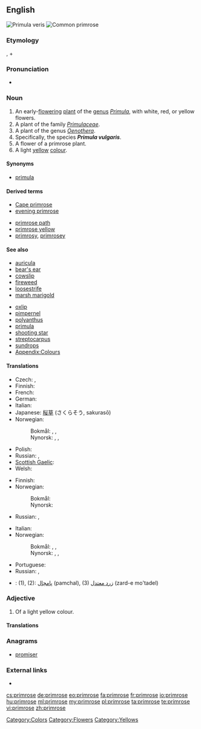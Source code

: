 {{wikipedia}}
==English==
[[Image:Primula veris 170405.jpg|thumb|Primula veris]]
[[Image:Primula-vulgaris-flowers.jpg|thumb|Common primrose]]

===Etymology===
{{etyl|la|en}} {{term|primus||first|lang=la}}, + {{term|rose}}

===Pronunciation===
* {{a|US}} {{IPA|/ˈprɪmˌroʊz/}}

===Noun===
{{en-noun}}

# An early-[[flower]]ing [[plant]] of the [[genus]] ''[[Primula]]'', with white, red, or yellow flowers.
# A plant of the family ''[[Primulaceae]]''.
# A plant of the genus ''[[Oenothera]]''.
# Specifically, the species '''''Primula vulgaris'''''.
# A flower of a primrose plant.
# A light [[yellow]] [[colour]].
#: {{color panel|E9C518}}

====Synonyms====
* {{sense|plant}} [[primula]]

====Derived terms====
{{rel-top|terms derived from ''primrose (noun)''}}
* [[Cape primrose]]
* [[evening primrose]]
{{rel-mid}}
* [[primrose path]]
* [[primrose yellow]]
* [[primrosy]], [[primrosey]]
{{rel-bottom}}

====See also====
{{rel-top|other terms of interest}}
* [[auricula]]
* [[bear's ear]]
* [[cowslip]]
* [[fireweed]]
* [[loosestrife]]
* [[marsh marigold]]
{{rel-mid}}
* [[oxlip]]
* [[pimpernel]]
* [[polyanthus]]
* [[primula]]
* [[shooting star]]
* [[streptocarpus]]
* [[sundrops]]
* [[Appendix:Colours]]
{{rel-bottom}}

====Translations====
{{trans-top|plant of the genus Primula}}
* Czech: {{t-|cs|prvosenka|f}}, {{t-|cs|petrklíč}}
* Finnish: {{t-|fi|esikko}}
* French: {{t+|fr|primevère|f}}
* German: {{t-|de|Primel|f}}
* Italian: {{t-|it|primula|f}}
* Japanese: [[桜草]] (さくらそう, sakurasō)
* Norwegian:
*: Bokmål: {{t-|no|nøkleblom|m}}, {{t-|no|nøkleblomst|m}}, {{t-|no|primula|m}}
*: Nynorsk: {{t-|nn|nøkleblom|m|xs=Norwegian Nynorsk}}, {{t-|nn|nøkleblome|m|xs=Norwegian Nynorsk}}, {{t-|nn|primula|m|xs=Norwegian Nynorsk}}
{{trans-mid}}
* Polish: {{t+|pl|pierwiosnek|m}}
* Russian: {{t|ru|первоцвет|m|tr=p'ervocv'ét}}, {{t|ru|примула|f|tr=prímula}}
* [[Scottish Gaelic]]: {{t-|gd|sòbhrach|f|xs=Scottish Gaelic}}
* Welsh: {{t-|cy|briallen|xs=Welsh}}
{{trans-bottom}}

{{trans-top|Primula vulgaris}}
* Finnish: {{t|fi|kääpiöesikko}}
* Norwegian:
*: Bokmål: {{t-|no|kusymre|c}}
*: Nynorsk: {{t-|nn|kusymre|f|xs=Norwegian Nynorsk}}
{{trans-mid}}
* Russian: {{t|ru|первоцвет|m|tr=p'ervocv'ét}}, {{t|ru|примула|f|tr=prímula}}
{{trans-bottom}}

{{trans-top|flower}}
* Italian: {{t-|it|primula|f}}
* Norwegian:
*: Bokmål: {{t-|no|nøkleblom|m}}, {{t-|no|nøkleblomst|m}}, {{t-|no|primula|m}}
*: Nynorsk: {{t-|nn|nøkleblom|m|xs=Norwegian Nynorsk}}, {{t-|nn|nøkleblome|m|xs=Norwegian Nynorsk}}, {{t-|nn|primula|m|xs=Norwegian Nynorsk}}
{{trans-mid}}
* Portuguese: {{t|pt|prímula|f}}
* Russian: {{t|ru|первоцвет|m|tr=p'ervocv'ét}}, {{t|ru|примула|f|tr=prímula}}
{{trans-bottom}}

{{trans-top|colour}}
{{trans-mid}}
{{trans-bottom}}

{{checktrans-top}}
<!--Remove this section once all of the translations below have been moved into the tables above.-->
* {{ttbc|fa}}: (1), (2): [[پامچال]] (pamchal), (3) [[زرد معتدل]] (zard-e mo'tadel)
{{trans-bottom}}

===Adjective===
{{en-adj}}

# Of a light yellow colour.

====Translations====
{{trans-top|colour}}
{{trans-mid}}
{{trans-bottom}}

===Anagrams===
* [[promiser]]

===External links===
* {{commonslite|primula}}

[[Category:Colors]]
[[Category:Flowers]]
[[Category:Yellows]]

[[cs:primrose]]
[[de:primrose]]
[[eo:primrose]]
[[fa:primrose]]
[[fr:primrose]]
[[io:primrose]]
[[hu:primrose]]
[[ml:primrose]]
[[my:primrose]]
[[pl:primrose]]
[[ta:primrose]]
[[te:primrose]]
[[vi:primrose]]
[[zh:primrose]]